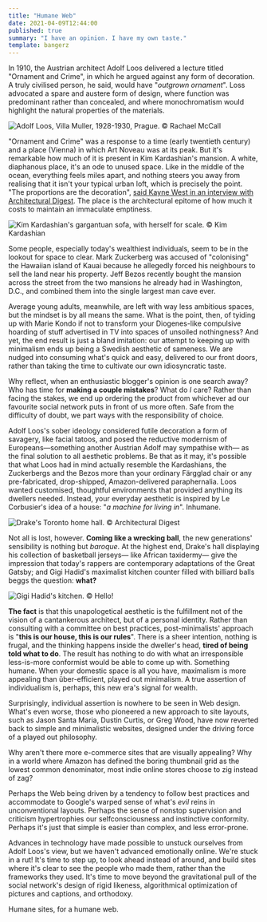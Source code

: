 ```yaml
---
title: "Humane Web"
date: 2021-04-09T12:44:00
published: true
summary: "I have an opinion. I have my own taste."
template: bangerz
---
```


In 1910, the Austrian architect Adolf Loos delivered a lecture titled "Ornament and Crime", in which he argued against any
form of decoration. A truly civilised person, he said, would have "*outgrown ornament*". Loss advocated a spare and austere
form of design, where function was predominant rather than concealed, and where monochromatism would highlight the natural
properties of the materials.

![Adolf Loos, Villa Muller, 1928-1930, Prague. © Rachael McCall](./villa-muller.jpg)

"Ornament and Crime" was a response to a time (early twentieth century) and a place (Vienna) in which Art Noveau
was at its peak. But it's remarkable how much of it is present in Kim Kardashian's mansion. A white, diaphanous
place, it's an ode to unused space. Like in the middle of the ocean, everything feels miles apart, and nothing steers you
away from realising that it isn't your typical urban loft, which is precisely the point. "The proportions are the decoration",
[said Kayne West in an interview with Architectural Digest](https://www.architecturaldigest.com/story/kim-kardashian-kanye-west-home).
The place is the architectural epitome of how much it costs to maintain an immaculate emptiness.

![Kim Kardashian's gargantuan sofa, with herself for scale. © Kim Kardashian](./kim-kardashian.png)

Some people, especially today's wealthiest individuals, seem to be in the lookout for space to clear. Mark Zuckerberg
was accused of "colonising" the Hawaiian island of Kauai because he allegedly forced his neighbours to sell the land near
his property. Jeff Bezos recently bought the mansion across the street from the two mansions he already had in
Washington, D.C., and combined them into the single largest man cave ever.

Average young adults, meanwhile, are left with way less ambitious spaces, but the mindset is by all means the same. What is
the point, then, of tyiding up with Marie Kondo if not to transform your Diogenes-like compulsive hoarding of stuff advertised
in TV into spaces of unsoiled nothingness? And yet, the end result is just a bland imitation: our attempt to keeping up
with minimalism ends up being a Swedish aesthetic of sameness. We are nudged into consuming what's quick and easy, delivered
to our front doors, rather than taking the time to cultivate our own idiosyncratic taste. 

Why reflect, when an enthusiastic blogger's opinion is one search away? Who has time for **making a couple mistakes**?
What do *I* care? Rather than facing the stakes, we end up ordering the product from whichever ad our favourite social network
puts in front of us more often. Safe from the difficulty of doubt, we part ways with the responsibility of choice.

Adolf Loos's sober ideology considered futile decoration a form of savagery, like facial tatoos, and posed the reductive
modernism of Europeans—something another Austrian Adolf may sympathise with— as the final solution to all aesthetic problems.
Be that as it may, it's possible that what Loos had in mind actually resemble the Kardashians, the Zuckerbergs and the Bezos
more than your ordinary Färgglad chair or any pre-fabricated, drop-shipped, Amazon-delivered paraphernalia. Loos wanted
customised, thoughtful environments that provided anything its dwellers needed. Instead, your everyday aesthetic is inspired
by Le Corbusier's idea of a house: "*a machine for living in*". Inhumane.

![Drake's Toronto home hall. © Architectural Digest](./drake.webp)

Not all is lost, however. **Coming like a wrecking ball**, the new generations' sensibility is nothing but *baroque*. At
the highest end, Drake's hall displaying his collection of basketball jerseys— like African taxidermy— give the impression
that today's rappers are contemporary adaptations of the Great Gatsby; and Gigi Hadid's maximalist kitchen counter filled
with billiard balls beggs the question: **what?**

![Gigi Hadid's kitchen. © Hello!](./gigi-hadid.jpg)

**The fact** is that this unapologetical aesthetic is the fulfillment not of the vision of a cantankerous architect, but
of a personal identity. Rather than consulting with a committee on best practices, post-minimalists' approach is "**this
is our house, this is our rules**". There is a sheer intention, nothing is frugal, and the thinking happens inside the dweller's
head, **tired of being told what to do**. The result has nothing to do with what an irresponsible less-is-more conformist
would be able to come up with. Something humane. When your domestic space is all you have, maximalism is more appealing
than über-efficient, played out minimalism. A true assertion of individualism is, perhaps, this new era's signal for wealth.

Surprisingly, individual assertion is nowhere to be seen in Web design. What's even worse, those who pioneered a new approach
to site layouts, such as Jason Santa Maria, Dustin Curtis, or Greg Wood, have now reverted back to simple and minimalistic
websites, designed under the driving force of a played out philosophy.

Why aren't there more e-commerce sites that are visually appealing? Why in a world where Amazon has defined the boring
thumbnail grid as the lowest common denominator, most indie online stores choose to zig instead of zag?

Perhaps the Web being driven by a tendency to follow best practices and accommodate to Google's warped sense of 
what's *evil* reins in unconventional layouts. Perhaps the sense of nonstop supervision and criticism hypertrophies our
selfconsciousness and instinctive conformity. Perhaps it's just that simple is easier than complex, and less error-prone.

Advances in technology have made possible to unstuck ourselves from Adolf Loos's view, but we haven't advanced emotionally
online. We're stuck in a rut! It's time to step up, to look ahead instead of around, and build sites where it's clear to
see the people who made them, rather than the frameworks they used. It's time to move beyond the gravitational pull of
the social network's design of rigid likeness, algorithmical optimization of pictures and captions, and orthodoxy.

Humane sites, for a humane web.